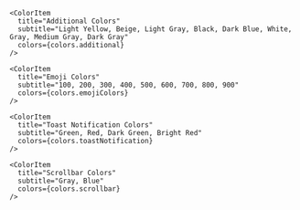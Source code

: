 
<Meta title="Colors" />

  <ColorPalette>
    <ColorItem
      title="Primary Colors"
      subtitle="Jelly Bean, Dim Gray, Ori"
      colors={colors.primary}
    />

    <ColorItem
      title="Additional Colors"
      subtitle="Light Yellow, Beige, Light Gray, Black, Dark Blue, White, Gray, Medium Gray, Dark Gray"
      colors={colors.additional}
    />

    <ColorItem
      title="Emoji Colors"
      subtitle="100, 200, 300, 400, 500, 600, 700, 800, 900"
      colors={colors.emojiColors}
    />

    <ColorItem
      title="Toast Notification Colors"
      subtitle="Green, Red, Dark Green, Bright Red"
      colors={colors.toastNotification}
    />

    <ColorItem
      title="Scrollbar Colors"
      subtitle="Gray, Blue"
      colors={colors.scrollbar}
    />

  </ColorPalette>
